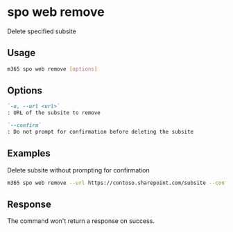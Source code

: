 
# spo web remove

Delete specified subsite

## Usage

```sh
m365 spo web remove [options]
```

## Options

```md defintion-list
`-u, --url <url>`
: URL of the subsite to remove

`--confirm`
: Do not prompt for confirmation before deleting the subsite
```

<Global />

## Examples

Delete subsite without prompting for confirmation

```sh
m365 spo web remove --url https://contoso.sharepoint.com/subsite --confirm
```

## Response

The command won't return a response on success.
